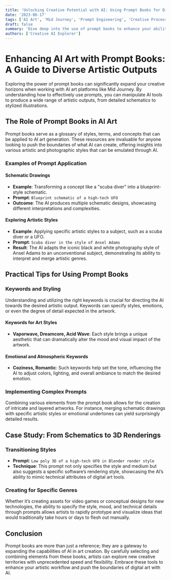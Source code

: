 ```yaml
---
title: 'Unlocking Creative Potential with AI: Using Prompt Books for Diverse Artistic Outputs'
date: '2023-06-17'
tags: ['AI Art', 'Mid Journey', 'Prompt Engineering', 'Creative Processes']
draft: false
summary: 'Dive deep into the use of prompt books to enhance your ability to generate diverse and intricate AI artworks with Mid Journey. Learn how to manipulate prompts for creating everything from schematics to 3D renderings and explore various artistic styles.'
authors: ['Creative AI Explorer']
---
```


# Enhancing AI Art with Prompt Books: A Guide to Diverse Artistic Outputs

Exploring the power of prompt books can significantly expand your creative horizons when working with AI art platforms like Mid Journey. By understanding how to effectively use prompts, you can manipulate AI tools to produce a wide range of artistic outputs, from detailed schematics to stylized illustrations.

## The Role of Prompt Books in AI Art

Prompt books serve as a glossary of styles, terms, and concepts that can be applied to AI art generation. These resources are invaluable for anyone looking to push the boundaries of what AI can create, offering insights into various artistic and photographic styles that can be emulated through AI.

### Examples of Prompt Application

#### Schematic Drawings
- **Example**: Transforming a concept like a "scuba diver" into a blueprint-style schematic.
- **Prompt**: `Blueprint schematic of a high-tech UFO`
- **Outcome**: The AI produces multiple schematic designs, showcasing different interpretations and complexities.

#### Exploring Artistic Styles
- **Example**: Applying specific artistic styles to a subject, such as a scuba diver or a UFO.
- **Prompt**: `Scuba diver in the style of Ansel Adams`
- **Result**: The AI adapts the iconic black and white photography style of Ansel Adams to an unconventional subject, demonstrating its ability to interpret and merge artistic genres.

## Practical Tips for Using Prompt Books

### Keywords and Styling
Understanding and utilizing the right keywords is crucial for directing the AI towards the desired artistic output. Keywords can specify styles, emotions, or even the degree of detail expected in the artwork.

#### Keywords for Art Styles
- **Vaporwave, Dreamcore, Acid Wave**: Each style brings a unique aesthetic that can dramatically alter the mood and visual impact of the artwork.

#### Emotional and Atmospheric Keywords
- **Coziness, Romantic**: Such keywords help set the tone, influencing the AI to adjust colors, lighting, and overall ambiance to match the desired emotion.

### Implementing Complex Prompts
Combining various elements from the prompt book allows for the creation of intricate and layered artworks. For instance, merging schematic drawings with specific artistic styles or emotional undertones can yield surprisingly detailed results.

## Case Study: From Schematics to 3D Renderings

### Transitioning Styles
- **Prompt**: `Low poly 3D of a high-tech UFO in Blender render style`
- **Technique**: This prompt not only specifies the style and medium but also suggests a specific software’s rendering style, showcasing the AI’s ability to mimic technical attributes of digital art tools.

### Creating for Specific Genres
Whether it’s creating assets for video games or conceptual designs for new technologies, the ability to specify the style, mood, and technical details through prompts allows artists to rapidly prototype and visualize ideas that would traditionally take hours or days to flesh out manually.

## Conclusion

Prompt books are more than just a reference; they are a gateway to expanding the capabilities of AI in art creation. By carefully selecting and combining elements from these books, artists can explore new creative territories with unprecedented speed and flexibility. Embrace these tools to enhance your artistic workflow and push the boundaries of digital art with AI.

